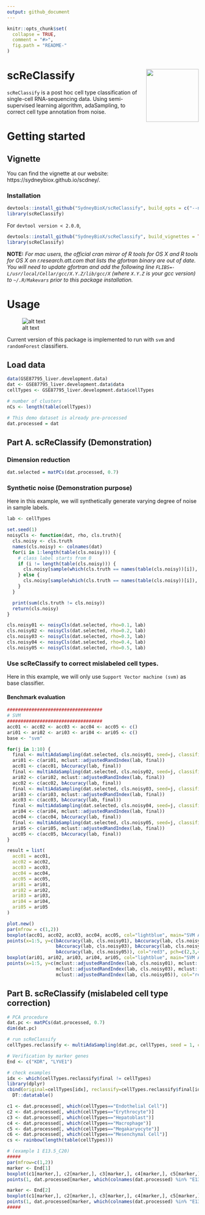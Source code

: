 ```yaml
---
output: github_document
---
```


```r
knitr::opts_chunk$set(
  collapse = TRUE,
  comment = "#>",
  fig.path = "README-"
)
```

# scReClassify <img src='img/scReClassify_sticker.png' align="right" height="138.5" />

`scReClassify` is a post hoc cell type classification of single-cell RNA-sequencing data. 
Using semi-supervised learning algorithm, adaSampling, to correct cell type annotation from noise.

# Getting started

## Vignette

You can find the vignette at our website: https://sydneybiox.github.io/scdney/.

### Installation

```r
devtools::install_github("SydneyBioX/scReClassify", build_opts = c("--no-resave-data", "--no-manual"))
library(scReClassify)
```

For `devtool version < 2.0.0`,

```r
devtools::install_github("SydneyBioX/scReClassify", build_vignettes = TRUE)
library(scReClassify)
```

**NOTE:** *For mac users, the official cran mirror of R tools for OS X and R tools for OS X on r.research.att.com that lists the gfortran binary are out of date. You will need to update gfortran and add the following line `FLIBS=-L/usr/local/Cellar/gcc/X.Y.Z/lib/gcc/X` (where `X.Y.Z` is your gcc version) to `~/.R/Makevars` prior to this package installation.*


# Usage

![alt text](https://github.com/SydneyBioX/scReClassify/raw/master/img/scReClassify.jpg)

Current version of this package is implemented to run with `svm` and `randomForest` classifiers.

## Load data

```r
data(GSE87795_liver.development.data)
dat <- GSE87795_liver.development.data$data
cellTypes <- GSE87795_liver.development.data$cellTypes

# number of clusters
nCs <- length(table(cellTypes))

# This demo dataset is already pre-processed
dat.processed = dat
```

## Part A. scReClassify (Demonstration)

### Dimension reduction

```r
dat.selected = matPCs(dat.processed, 0.7)
```

### Synthetic noise (Demonstration purpose)

Here in this example, we will synthetically generate varying degree of noise in sample labels.

```r
lab <- cellTypes

set.seed(1)
noisyCls <- function(dat, rho, cls.truth){
  cls.noisy <- cls.truth
  names(cls.noisy) <- colnames(dat)
  for(i in 1:length(table(cls.noisy))) {
    # class label starts from 0
    if (i != length(table(cls.noisy))) {
      cls.noisy[sample(which(cls.truth == names(table(cls.noisy))[i]), floor(sum(cls.truth == names(table(cls.noisy))[i]) * rho))] <- names(table(cls.noisy))[i+1]
    } else {
      cls.noisy[sample(which(cls.truth == names(table(cls.noisy))[i]), floor(sum(cls.truth == names(table(cls.noisy))[i]) * rho))] <- names(table(cls.noisy))[1]
    }
  }

  print(sum(cls.truth != cls.noisy))
  return(cls.noisy)
}

cls.noisy01 <- noisyCls(dat.selected, rho=0.1, lab)
cls.noisy02 <- noisyCls(dat.selected, rho=0.2, lab)
cls.noisy03 <- noisyCls(dat.selected, rho=0.3, lab)
cls.noisy04 <- noisyCls(dat.selected, rho=0.4, lab)
cls.noisy05 <- noisyCls(dat.selected, rho=0.5, lab)
```

### Use scReClassify to correct mislabeled cell types.

Here in this example, we will only use `Support Vector machine (svm)` as base classifier.

#### Benchmark evaluation

```r
###################################
# SVM
###################################
acc01 <- acc02 <- acc03 <- acc04 <- acc05 <- c()
ari01 <- ari02 <- ari03 <- ari04 <- ari05 <- c()
base <- "svm"

for(j in 1:10) {
  final <- multiAdaSampling(dat.selected, cls.noisy01, seed=j, classifier=base, percent=1, L=10)$final
  ari01 <- c(ari01, mclust::adjustedRandIndex(lab, final))
  acc01 <- c(acc01, bAccuracy(lab, final))
  final <- multiAdaSampling(dat.selected, cls.noisy02, seed=j, classifier=base, percent=1, L=10)$final
  ari02 <- c(ari02, mclust::adjustedRandIndex(lab, final))
  acc02 <- c(acc02, bAccuracy(lab, final))
  final <- multiAdaSampling(dat.selected, cls.noisy03, seed=j, classifier=base, percent=1, L=10)$final
  ari03 <- c(ari03, mclust::adjustedRandIndex(lab, final))
  acc03 <- c(acc03, bAccuracy(lab, final))
  final <- multiAdaSampling(dat.selected, cls.noisy04, seed=j, classifier=base, percent=1, L=10)$final
  ari04 <- c(ari04, mclust::adjustedRandIndex(lab, final))
  acc04 <- c(acc04, bAccuracy(lab, final))
  final <- multiAdaSampling(dat.selected, cls.noisy05, seed=j, classifier=base, percent=1, L=10)$final
  ari05 <- c(ari05, mclust::adjustedRandIndex(lab, final))
  acc05 <- c(acc05, bAccuracy(lab, final))
}

result = list(
  acc01 = acc01,
  acc02 = acc02,
  acc03 = acc03,
  acc04 = acc04,
  acc05 = acc05,
  ari01 = ari01,
  ari02 = ari02,
  ari03 = ari03,
  ari04 = ari04,
  ari05 = ari05
)

plot.new()
par(mfrow = c(1,2))
boxplot(acc01, acc02, acc03, acc04, acc05, col="lightblue", main="SVM Acc", ylim=c(0.45, 1))
points(x=1:5, y=c(bAccuracy(lab, cls.noisy01), bAccuracy(lab, cls.noisy02),
                  bAccuracy(lab, cls.noisy03), bAccuracy(lab, cls.noisy04),
                  bAccuracy(lab, cls.noisy05)), col="red3", pch=c(2,3,4,5,6), cex=1)
boxplot(ari01, ari02, ari03, ari04, ari05, col="lightblue", main="SVM ARI", ylim=c(0.25, 1))
points(x=1:5, y=c(mclust::adjustedRandIndex(lab, cls.noisy01), mclust::adjustedRandIndex(lab, cls.noisy02),
                  mclust::adjustedRandIndex(lab, cls.noisy03), mclust::adjustedRandIndex(lab, cls.noisy04),
                  mclust::adjustedRandIndex(lab, cls.noisy05)), col="red3", pch=c(2,3,4,5,6), cex=1)
```

## Part B. scReClassify (mislabeled cell type correction)

```r
# PCA procedure
dat.pc <- matPCs(dat.processed, 0.7)
dim(dat.pc)

# run scReClassify
cellTypes.reclassify <- multiAdaSampling(dat.pc, cellTypes, seed = 1, classifier = "svm", percent = 1, L = 10)

# Verification by marker genes
End <- c("KDR", "LYVE1")

# check examples
idx <- which(cellTypes.reclassify$final != cellTypes)
library(dplyr)
cbind(original=cellTypes[idx], reclassify=cellTypes.reclassify$final[idx]) %>%
  DT::datatable()

c1 <- dat.processed[, which(cellTypes=="Endothelial Cell")]
c2 <- dat.processed[, which(cellTypes=="Erythrocyte")]
c3 <- dat.processed[, which(cellTypes=="Hepatoblast")]
c4 <- dat.processed[, which(cellTypes=="Macrophage")]
c5 <- dat.processed[, which(cellTypes=="Megakaryocyte")]
c6 <- dat.processed[, which(cellTypes=="Mesenchymal Cell")]
cs <- rainbow(length(table(cellTypes)))

# (example 1 E13.5_C20)
#####
par(mfrow=c(1,2))
marker <- End[1]
boxplot(c1[marker,], c2[marker,], c3[marker,], c4[marker,], c5[marker,], c6[marker,], col=cs, main=marker, names=c("Reclassified", "Orignal", "Others", "Others", "Others", "Others"), las=2)
points(1, dat.processed[marker, which(colnames(dat.processed) %in% "E13.5_C20")], pch=16, col="red", cex=2)

marker <- End[2]
boxplot(c1[marker,], c2[marker,], c3[marker,], c4[marker,], c5[marker,], c6[marker,], col=cs, main=marker, names=c("Reclassified", "Orignal", "Others", "Others", "Others", "Others"), las=2)
points(1, dat.processed[marker, which(colnames(dat.processed) %in% "E13.5_C20")], pch=16, col="red", cex=2)
#####
```










